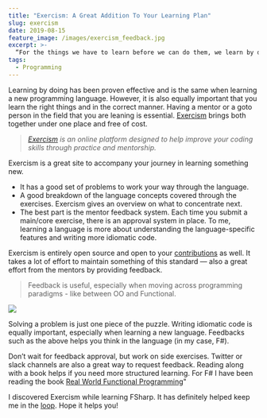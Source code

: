 ```yaml
---
title: "Exercism: A Great Addition To Your Learning Plan"
slug: exercism
date: 2019-08-15
feature_image: /images/exercism_feedback.jpg
excerpt: >-
  “For the things we have to learn before we can do them, we learn by doing them.” - Aristotle
tags:
  - Programming
---
```

Learning by doing has been proven effective and is the same when learning a new programming language. However, it is also equally important that you learn the right things and in the correct manner. Having a mentor or a goto person in the field that you are leaning is essential. [Exercism](https://exercism.io) brings both together under one place and free of cost.

> _[Exercism](https://exercism.io) is an online platform designed to help improve your coding skills through practice and mentorship._

Exercism is a great site to accompany your journey in learning something new.

-   It has a good set of problems to work your way through the language.
-   A good breakdown of the language concepts covered through the exercises. Exercism gives an overview on what to concentrate next.
-   The best part is the mentor feedback system. Each time you submit a main/core exercise, there is an approval system in place. To me, learning a language is more about understanding the language-specific features and writing more idiomatic code.

Exercism is entirely open source and open to your [contributions](https://github.com/exercism) as well. It takes a lot of effort to maintain something of this standard — also a great effort from the mentors by providing feedback.

> Feedback is useful, especially when moving across programming paradigms - like between OO and Functional.

![](/images/exercism_feedback.jpg)

Solving a problem is just one piece of the puzzle. Writing idiomatic code is equally important, especially when learning a new language. Feedbacks such as the above helps you think in the language (in my case, F#).

Don’t wait for feedback approval, but work on side exercises. Twitter or slack channels are also a great way to request feedback. Reading along with a book helps if you need more structured learning. For F# I have been reading the book [Real World Functional Programming](https://www.amazon.com/Real-World-Functional-Programming-Tomas-Petricek/dp/1933988924)"

I discovered Exercism while learning FSharp. It has definitely helped keep me in the [loop](/blog/staying-in-the-learning-loop/). Hope it helps you!